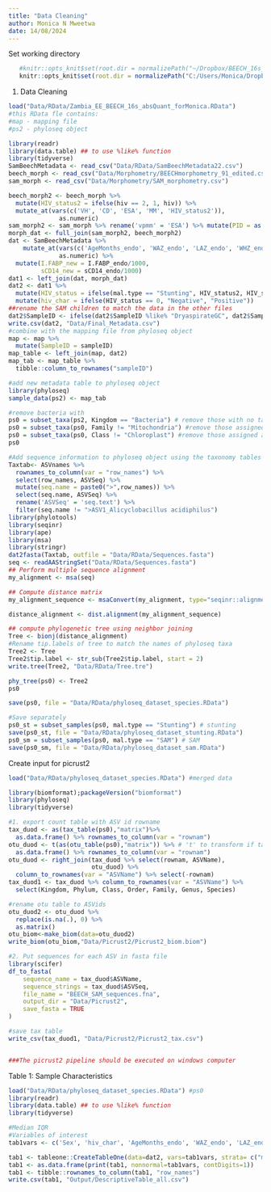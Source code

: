 ---
title: "Data Cleaning"
author: Monica N Mweetwa
date: 14/08/2024
---
Set working directory
```{r setup}
   #knitr::opts_knit$set(root.dir = normalizePath("~/Dropbox/BEECH_16s_Analysis")) 
   knitr::opts_knit$set(root.dir = normalizePath("C:/Users/Monica/Dropbox/BEECH_16s_Analysis")) 
```

1. Data Cleaning
```{r}
load("Data/RData/Zambia_EE_BEECH_16s_absQuant_forMonica.RData")
#this RData fle contains:
#map - mapping file
#ps2 - phyloseq object

library(readr)
library(data.table) ## to use %like% function
library(tidyverse)
SamBeechMetadata <- read_csv("Data/RData/SamBeechMetadata22.csv")
beech_morph <- read_csv("Data/Morphometry/BEECHmorphometry_91_edited.csv")
sam_morph <- read_csv("Data/Morphometry/SAM_morphometry.csv")

beech_morph2 <- beech_morph %>% 
  mutate(HIV_status2 = ifelse(hiv == 2, 1, hiv)) %>%
  mutate_at(vars(c('VH', 'CD', 'ESA', 'MM', 'HIV_status2')),
              as.numeric)
sam_morph2 <- sam_morph %>% rename('vpmm' = 'ESA') %>% mutate(PID = as.character(PID))
morph_dat <- full_join(sam_morph2, beech_morph2)
dat <- SamBeechMetadata %>%
    mutate_at(vars(c('AgeMonths_endo', 'WAZ_endo', 'LAZ_endo', 'WHZ_endo', 'HIV_status', 'GastricPh_endo', 'GLP.2_endo', 'I.FABP_endo', 'LPS_endo', 'LBP_endo', 'sCD14_endo')),
              as.numeric) %>%
  mutate(I.FABP_new = I.FABP_endo/1000,
         sCD14_new = sCD14_endo/1000) 
dat1 <- left_join(dat, morph_dat)
dat2 <- dat1 %>%
  mutate(HIV_status = ifelse(mal.type == "Stunting", HIV_status2, HIV_status)) %>%
  mutate(hiv_char = ifelse(HIV_status == 0, "Negative", "Positive"))
##rename the SAM children to match the data in the other files
dat2$SampleID <- ifelse(dat2$SampleID %like% "DryaspirateGC", dat2$SampleID, paste0("Zambia",dat2$SampleID)) 
write.csv(dat2, "Data/Final_Metadata.csv")
#combine with the mapping file from phyloseq object
map <- map %>%
  mutate(SampleID = sampleID)
map_table <- left_join(map, dat2)
map_tab <- map_table %>% 
  tibble::column_to_rownames("sampleID") 

#add new metadata table to phyloseq object
library(phyloseq)
sample_data(ps2) <- map_tab

#remove bacteria with  
ps0 = subset_taxa(ps2, Kingdom == "Bacteria") # remove those with no taxonomic assignment
ps0 = subset_taxa(ps0, Family != "Mitochondria") #remove those assigned as Mitochondria Family
ps0 = subset_taxa(ps0, Class != "Chloroplast") #remove those assigned as Chloroplast Class 
ps0

#Add sequence information to phyloseq object using the taxonomy tables
Taxtab<- ASVnames %>%
  rownames_to_column(var = "row_names") %>%
  select(row_names, ASVSeq) %>%
  mutate(seq.name = paste0(">",row_names)) %>%
  select(seq.name, ASVSeq) %>%
  rename('ASVSeq' = 'seq.text') %>%
  filter(seq.name != ">ASV1_Alicyclobacillus acidiphilus")
library(phylotools)
library(seqinr)
library(ape)
library(msa) 
library(stringr)
dat2fasta(Taxtab, outfile = "Data/RData/Sequences.fasta")
seq <- readAAStringSet("Data/RData/Sequences.fasta")   
## Perform multiple sequence alignment
my_alignment <- msa(seq)

## Compute distance matrix
my_alignment_sequence <- msaConvert(my_alignment, type="seqinr::alignment")

distance_alignment <- dist.alignment(my_alignment_sequence)

## compute phylogenetic tree using neighbor joining
Tree <- bionj(distance_alignment)
#Rename tip.labels of tree to match the names of phyloseq taxa
Tree2 <- Tree
Tree2$tip.label <- str_sub(Tree2$tip.label, start = 2)
write.tree(Tree2, "Data/RData/Tree.tre")

phy_tree(ps0) <- Tree2
ps0

save(ps0, file = "Data/RData/phyloseq_dataset_species.RData")

#Save separately
ps0_st = subset_samples(ps0, mal.type == "Stunting") # stunting
save(ps0_st, file = "Data/RData/phyloseq_dataset_stunting.RData")
ps0_sm = subset_samples(ps0, mal.type == "SAM") # SAM
save(ps0_sm, file = "Data/RData/phyloseq_dataset_sam.RData")
```

Create input for picrust2
```{r}
load("Data/RData/phyloseq_dataset_species.RData") #merged data

library(biomformat);packageVersion("biomformat")
library(phyloseq)
library(tidyverse)

#1. export count table with ASV id rowname
tax_duod <- as(tax_table(ps0),"matrix")%>%
  as.data.frame() %>% rownames_to_column(var = "rownam")
otu_duod <- t(as(otu_table(ps0),"matrix")) %>% # 't' to transform if taxa_are_rows=FALSE
  as.data.frame() %>% rownames_to_column(var = "rownam") 
otu_duod <- right_join(tax_duod %>% select(rownam, ASVName), 
                       otu_duod) %>% 
  column_to_rownames(var = "ASVName") %>% select(-rownam)
tax_duod1 <- tax_duod %>% column_to_rownames(var = "ASVName") %>%
  select(Kingdom, Phylum, Class, Order, Family, Genus, Species)  

#rename otu table to ASVids
otu_duod2 <- otu_duod %>%
  replace(is.na(.), 0) %>% 
  as.matrix() 
otu_biom<-make_biom(data=otu_duod2)
write_biom(otu_biom,"Data/Picrust2/Picrust2_biom.biom")

#2. Put sequences for each ASV in fasta file
library(scifer)
df_to_fasta(
    sequence_name = tax_duod$ASVName,
    sequence_strings = tax_duod$ASVSeq,
    file_name = "BEECH_SAM_sequences.fna",
    output_dir = "Data/Picrust2",
    save_fasta = TRUE
)

#save tax table
write_csv(tax_duod1, "Data/Picrust2/Picrust2_tax.csv")


###The picrust2 pipeline should be executed on windows computer
```

Table 1: Sample Characteristics
```{r}
load("Data/RData/phyloseq_dataset_species.RData") #ps0
library(readr)
library(data.table) ## to use %like% function
library(tidyverse)

#Median IQR
#Variables of interest
tab1vars <- c('Sex', 'hiv_char', 'AgeMonths_endo', 'WAZ_endo', 'LAZ_endo', 'WHZ_endo', 'CD', 'VH', 'ESA', 'GLP.2_endo','GastricPh_endo', 'I.FABP_new', 'LPS_endo', 'LBP_endo', 'sCD14_new')

tab1 <- tableone::CreateTableOne(data=dat2, vars=tab1vars, strata= c("mal.type"))
tab1 <- as.data.frame(print(tab1, nonnormal=tab1vars, contDigits=1))
tab1 <- tibble::rownames_to_column(tab1, "row_names")
write.csv(tab1, "Output/DescriptiveTable_all.csv")
```
